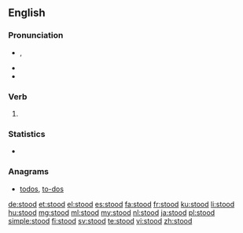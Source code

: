 ==English==

===Pronunciation===
* {{IPA|/ˈstʊd/}}, {{X-SAMPA|/"stUd/}}
* {{audio|en-us-stood.ogg|Audio (US)}}
* {{rhymes|ʊd}}

===Verb===
{{en-verb form}}

# {{past of|stand}}

===Statistics===
* {{rank|poor|present|water|260|stood|large|within|room}}

===Anagrams===
* [[todos#English|todos]], [[to-dos#English|to-dos]]

[[de:stood]]
[[et:stood]]
[[el:stood]]
[[es:stood]]
[[fa:stood]]
[[fr:stood]]
[[ku:stood]]
[[li:stood]]
[[hu:stood]]
[[mg:stood]]
[[ml:stood]]
[[my:stood]]
[[nl:stood]]
[[ja:stood]]
[[pl:stood]]
[[simple:stood]]
[[fi:stood]]
[[sv:stood]]
[[te:stood]]
[[vi:stood]]
[[zh:stood]]
